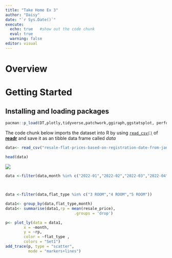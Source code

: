 ```yaml
---
title: "Take Home Ex 3"
author: "Daisy"
date: "`r Sys.Date()`"
execute: 
  echo: true   #show out the code chunk
  eval: true
  warning: false
editor: visual
---
```


# **Overview**

# **Getting Started**

## **Installing and loading packages**

```r
pacman::p_load(DT,plotly,tidyverse,patchwork,ggiraph,ggstatsplot, performance)
```

The code chunk below imports the dataset into R by using [`read_csv()`](https://readr.tidyverse.org/reference/read_delim.html) of [**readr**](https://readr.tidyverse.org/index.html) and save it as an tibble data frame called *data*

```r
data<- read_csv("resale-flat-prices-based-on-registration-date-from-jan-2017-onwards.csv")
```

```r
head(data)
```

![](column.png)

```r
data <-filter(data,month %in% c("2022-01","2022-02","2022-03","2022-04","2022-05","2022-06","2022-07","2022-08","2022-09","2022-10","2022-11","2022-12"))
  
  
```

```r
data <-filter(data,flat_type %in% c("3 ROOM","4 ROOM","5 ROOM"))
```

```r
data1<- group_by(data,flat_type,month) 
data1<- summarise(data1,rp = mean(resale_price),
                              .groups = 'drop')
```

```r
p<- plot_ly(data = data1,
        x = ~month, 
        y = ~rp,
        color = ~flat_type , 
        colors = "Set1") 
add_trace(p, type = "scatter",
          mode = "markers+lines")
```
